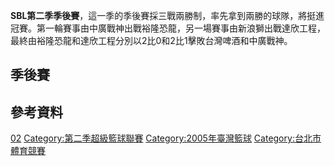 '''SBL第二季季後賽'''，這一季的季後賽採三戰兩勝制，率先拿到兩勝的球隊，將挺進冠賽。第一輪賽事由中廣戰神出戰裕隆恐龍，另一場賽事由新浪獅出戰達欣工程，最終由裕隆恐龍和達欣工程分別以2比0和2比1擊敗台灣啤酒和中廣戰神。

==季後賽==

{{Basketballbox|bg=#eee
|date=5月4日 |time=19:00 |place=[[台北體院體育館|台北體院體育館]]  
|team1= '''[[裕隆恐龍|裕隆恐龍]]'''  |score1='''82'''
|team2=[[台灣啤酒籃球隊|台灣啤酒]]  |score2=59
}}

{{Basketballbox|bg=
|date=5月5日 |time=19:00 |place=[[台北體院體育館|台北體院體育館]]  
|team1= '''[[緯來獵人|緯來獵人]]'''  |score1='''102'''
|team2=[[達欣工程籃球隊|達欣工程]]  |score2=97
}}

{{Basketballbox|bg=#eee
|date=5月7日 |time=17:00 |place=[[台北體院體育館|台北體院體育館]]  
|team1= '''[[裕隆恐龍|裕隆恐龍]]'''  |score1='''94'''
|team2=[[台灣啤酒籃球隊|台灣啤酒]]  |score2=77
}}

{{Basketballbox|bg=
|date=5月7日 |time=19:00 |place=[[台北體院體育館|台北體院體育館]]  
|team1= '''[[達欣工程籃球隊|達欣工程]]'''  |score1='''79'''
|team2=[[緯來獵人|緯來獵人]]  |score2=77
}}

{{Basketballbox|bg=#eee
|date=5月8日 |time=19:00 |place=[[台北體院體育館|台北體院體育館]]  
|team1= '''[[達欣工程籃球隊|達欣工程]]'''  |score1='''65'''
|team2=[[緯來獵人|緯來獵人]]  |score2=62
}}

==參考資料==
{{reflist}}

{{SBL}}

[[Category:超級籃球聯賽季後賽|02]]
[[Category:第二季超級籃球聯賽|Category:第二季超級籃球聯賽]]
[[Category:2005年臺灣籃球|Category:2005年臺灣籃球]]
[[Category:台北市體育競賽|Category:台北市體育競賽]]